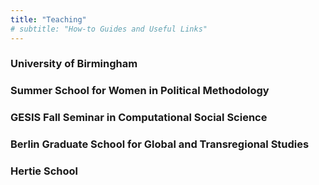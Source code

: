 ```yaml
---
title: "Teaching"
# subtitle: "How-to Guides and Useful Links"
---
```


### University of Birmingham

### Summer School for Women in Political Methodology 

### GESIS Fall Seminar in Computational Social Science

### Berlin Graduate School for Global and Transregional Studies 

### Hertie School
